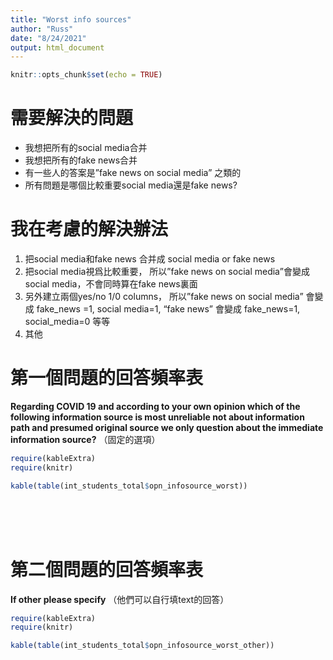 ---
title: "Worst info sources"
author: "Russ"
date: "8/24/2021"
output: html_document
---

```{r setup, include=FALSE}
knitr::opts_chunk$set(echo = TRUE)
```

# 需要解決的問題

- 我想把所有的social media合并
- 我想把所有的fake news合并
- 有一些人的答案是"fake news on social media" 之類的
- 所有問題是哪個比較重要social media還是fake news? 

# 我在考慮的解決辦法

  1. 把social media和fake news 合并成 social media or fake news          
  2. 把social media視爲比較重要， 所以"fake news on social media"會變成social media，不會同時算在fake news裏面           
  3. 另外建立兩個yes/no 1/0 columns，  所以"fake news on social media" 會變成 fake_news =1, social media=1, "fake news" 會變成 fake_news=1, social_media=0 等等        
  4. 其他
  
  
# 第一個問題的回答頻率表

**Regarding COVID 19 and according to your own opinion  which of the following information source is most unreliable   not about information path and presumed original source  we only question about the immediate information source?**  （固定的選項）

```{r worst news, echo= FALSE}
require(kableExtra)
require(knitr)

kable(table(int_students_total$opn_infosource_worst))

```
&nbsp;                      
&nbsp;     
&nbsp;
  
# 第二個問題的回答頻率表

**If other please specify** （他們可以自行填text的回答）

```{r worst news other, echo= FALSE}
require(kableExtra)
require(knitr)

kable(table(int_students_total$opn_infosource_worst_other))

```


&nbsp;                      
&nbsp;     
&nbsp;